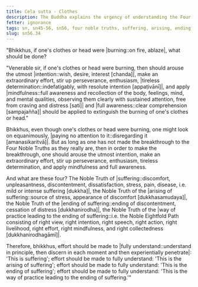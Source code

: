 ```yaml
---
title: Cela sutta - Clothes
description: The Buddha explains the urgency of understanding the Four Noble Truths to end suffering with a simile of extinguishing a fire on one's clothes or head.
fetter: ignorance
tags: sn, sn45-56, sn56, four noble truths, suffering, arising, ending, cessation, way of practice, path, simile, clothes, fire
slug: sn56.34
---
```


"Bhikkhus, if one's clothes or head were |burning::on fire, ablaze|, what should be done?

"Venerable sir, if one's clothes or head were burning, then should arouse the utmost |intention::wish, desire, interest [chanda]|, make an extraordinary effort, stir up perseverance, enthusiasm, |tireless determination::indefatigably, with resolute intention [appaṭivānī]|, and apply |mindfulness::full awareness and recollection of the body, feelings, mind, and mental qualities, observing them clearly with sustained attention, free from craving and distress [sati]| and |full awareness::clear comprehension [sampajañña]| should be applied to extinguish the burning of one's clothes or head."

Bhikkhus, even though one's clothes or head were burning, one might look on equanimously, |paying no attention to it::disregarding it [amanasikaritvā]|. But as long as one has not made the breakthrough to the Four Noble Truths as they really are, then in order to make the breakthrough, one should arouse the utmost intention, make an extraordinary effort, stir up perseverance, enthusiasm, tireless determination, and apply mindfulness and full awareness.

And what are these four? The Noble Truth of |suffering::discomfort, unpleasantness, discontentment, dissatisfaction, stress, pain, disease, i.e. mild or intense suffering [dukkha]|, the Noble Truth of the |arising of suffering::source of stress, appearance of discomfort [dukkhasamudaya]|, the Noble Truth of the |ending of suffering::ending of discontentment, cessation of distress [dukkhanirodha]|, the Noble Truth of the |way of practice leading to the ending of suffering::i.e. the Noble Eightfold Path consisting of right view, right intention, right speech, right action, right livelihood, right effort, right mindfulness, and right collectedness [dukkhanirodhagāmī]|.

Therefore, bhikkhus, effort should be made to |fully understand::understand in principle, then discern in each moment and then experientially penetrate|: 'This is suffering';
effort should be made to fully understand: 'This is the arising of suffering';
effort should be made to fully understand: 'This is the ending of suffering';
effort should be made to fully understand: 'This is the way of practice leading to the ending of suffering.'"